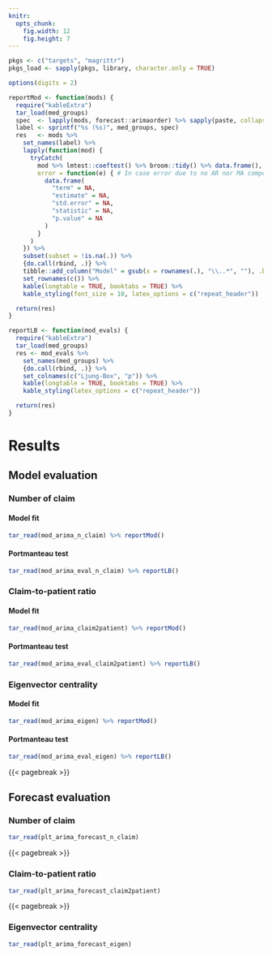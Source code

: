 ```yaml
---
knitr:
  opts_chunk:
    fig.width: 12
    fig.height: 7
---
```


```r

pkgs <- c("targets", "magrittr")
pkgs_load <- sapply(pkgs, library, character.only = TRUE)

options(digits = 2)

reportMod <- function(mods) {
  require("kableExtra")
  tar_load(med_groups)
  spec  <- lapply(mods, forecast::arimaorder) %>% sapply(paste, collapse = ", ")
  label <- sprintf("%s (%s)", med_groups, spec)
  res   <- mods %>%
    set_names(label) %>%
    lapply(function(mod) {
      tryCatch(
        mod %>% lmtest::coeftest() %>% broom::tidy() %>% data.frame(),
        error = function(e) { # In case error due to no AR nor MA component
          data.frame(
            "term" = NA,
            "estimate" = NA,
            "std.error" = NA,
            "statistic" = NA,
            "p.value" = NA
          )
        }
      )
    }) %>%
    subset(subset = !is.na(.)) %>%
    {do.call(rbind, .)} %>%
    tibble::add_column("Model" = gsub(x = rownames(.), "\\..*", ""), .before = 1) %>%
    set_rownames(c()) %>%
    kable(longtable = TRUE, booktabs = TRUE) %>%
    kable_styling(font_size = 10, latex_options = c("repeat_header"))

  return(res)
}

reportLB <- function(mod_evals) {
  require("kableExtra")
  tar_load(med_groups)
  res <- mod_evals %>%
    set_names(med_groups) %>%
    {do.call(rbind, .)} %>%
    set_colnames(c("Ljung-Box", "p")) %>%
    kable(longtable = TRUE, booktabs = TRUE) %>%
    kable_styling(latex_options = c("repeat_header"))

  return(res)
}

```

# Results

## Model evaluation

### Number of claim

#### Model fit

```r

tar_read(mod_arima_n_claim) %>% reportMod()

```

#### Portmanteau test

```r

tar_read(mod_arima_eval_n_claim) %>% reportLB()

```

### Claim-to-patient ratio

#### Model fit

```r

tar_read(mod_arima_claim2patient) %>% reportMod()

```

#### Portmanteau test

```r

tar_read(mod_arima_eval_claim2patient) %>% reportLB()

```

### Eigenvector centrality

#### Model fit

```r

tar_read(mod_arima_eigen) %>% reportMod()

```

#### Portmanteau test

```r

tar_read(mod_arima_eval_eigen) %>% reportLB()

```


{{< pagebreak >}}
\KOMAoptions{paper=landscape,pagesize}
\recalctypearea

## Forecast evaluation

### Number of claim

```r

tar_read(plt_arima_forecast_n_claim)

```

{{< pagebreak >}}

### Claim-to-patient ratio

```r

tar_read(plt_arima_forecast_claim2patient)

```

{{< pagebreak >}}

### Eigenvector centrality

```r

tar_read(plt_arima_forecast_eigen)

```
